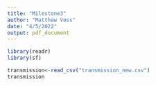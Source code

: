 ```yaml
---
title: "Milestone3"
author: "Matthew Voss"
date: "4/5/2022"
output: pdf_document
---
```


```r
library(readr)
library(sf)
```

```r
transmission<-read_csv("transmission_new.csv")
transmission
```


